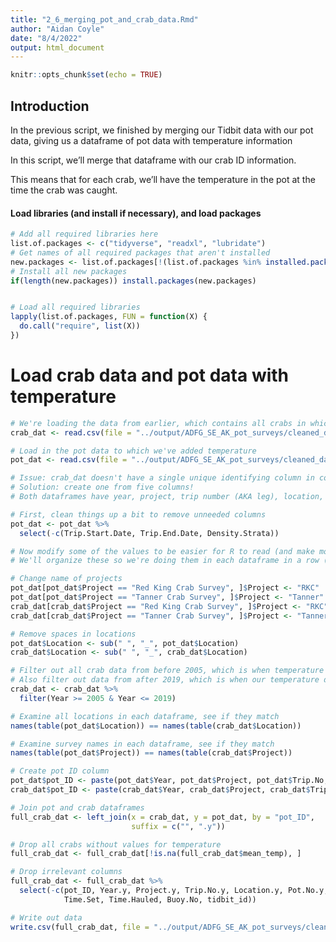 ---
title: "2_6_merging_pot_and_crab_data.Rmd"
author: "Aidan Coyle"
date: "8/4/2022"
output: html_document
---

```{r setup, include=FALSE}
knitr::opts_chunk$set(echo = TRUE)
```

## Introduction

In the previous script, we finished by merging our Tidbit data with our pot data, giving us a dataframe of pot data with temperature information

In this script, we'll merge that dataframe with our crab ID information.

This means that for each crab, we'll have the temperature in the pot at the time the crab was caught.

#### Load libraries (and install if necessary), and load packages

```{r libraries, message=FALSE, warning=FALSE}
# Add all required libraries here
list.of.packages <- c("tidyverse", "readxl", "lubridate")
# Get names of all required packages that aren't installed
new.packages <- list.of.packages[!(list.of.packages %in% installed.packages()[, "Package"])]
# Install all new packages
if(length(new.packages)) install.packages(new.packages)


# Load all required libraries
lapply(list.of.packages, FUN = function(X) {
  do.call("require", list(X))
})
```

# Load crab data and pot data with temperature

```{r}
# We're loading the data from earlier, which contains all crabs in which BCS condition was examined
crab_dat <- read.csv(file = "../output/ADFG_SE_AK_pot_surveys/cleaned_data/crab_data/BCS_cleaned.csv")

# Load in the pot data to which we've added temperature
pot_dat <- read.csv(file = "../output/ADFG_SE_AK_pot_surveys/cleaned_data/pot_data_with_temperature.csv")

# Issue: crab_dat doesn't have a single unique identifying column in common with pot_dat (such as time of haul)
# Solution: create one from five columns!
# Both dataframes have year, project, trip number (AKA leg), location, and pot number as columns

# First, clean things up a bit to remove unneeded columns
pot_dat <- pot_dat %>%
  select(-c(Trip.Start.Date, Trip.End.Date, Density.Strata))

# Now modify some of the values to be easier for R to read (and make more sense to us when in an ID column)
# We'll organize these so we're doing them in each dataframe in a row (make one change in both, not making all changes in one, then moving to the other)

# Change name of projects
pot_dat[pot_dat$Project == "Red King Crab Survey", ]$Project <- "RKC"
pot_dat[pot_dat$Project == "Tanner Crab Survey", ]$Project <- "Tanner"
crab_dat[crab_dat$Project == "Red King Crab Survey", ]$Project <- "RKC"
crab_dat[crab_dat$Project == "Tanner Crab Survey", ]$Project <- "Tanner"

# Remove spaces in locations
pot_dat$Location <- sub(" ", "_", pot_dat$Location)
crab_dat$Location <- sub(" ", "_", crab_dat$Location)

# Filter out all crab data from before 2005, which is when temperature data began to be collected
# Also filter out data from after 2019, which is when our temperature data ends
crab_dat <- crab_dat %>%
  filter(Year >= 2005 & Year <= 2019)

# Examine all locations in each dataframe, see if they match
names(table(pot_dat$Location)) == names(table(crab_dat$Location))

# Examine survey names in each dataframe, see if they match
names(table(pot_dat$Project)) == names(table(crab_dat$Project))

# Create pot ID column
pot_dat$pot_ID <- paste(pot_dat$Year, pot_dat$Project, pot_dat$Trip.No, pot_dat$Location, pot_dat$Pot.No, sep = "_")
crab_dat$pot_ID <- paste(crab_dat$Year, crab_dat$Project, crab_dat$Trip.No, crab_dat$Location, crab_dat$Pot.No, sep = "_")

# Join pot and crab dataframes
full_crab_dat <- left_join(x = crab_dat, y = pot_dat, by = "pot_ID",
                           suffix = c("", ".y"))

# Drop all crabs without values for temperature
full_crab_dat <- full_crab_dat[!is.na(full_crab_dat$mean_temp), ]

# Drop irrelevant columns
full_crab_dat <- full_crab_dat %>%
  select(-c(pot_ID, Year.y, Project.y, Trip.No.y, Location.y, Pot.No.y,
            Time.Set, Time.Hauled, Buoy.No, tidbit_id))

# Write out data
write.csv(full_crab_dat, file = "../output/ADFG_SE_AK_pot_surveys/cleaned_data/crab_data/BCS_examined_crab_with_temperature.csv", row.names = FALSE)
```

